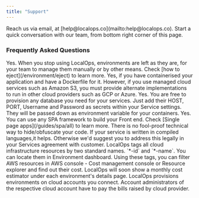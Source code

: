 ```yaml
---
title: "Support"
---
```


<CardGroup cols={1}>
  <Card title="Email Us" icon="envelope" href="mailto:help@localops.co">
    Reach us via email, at [help@localops.co](mailto:help@localops.co).
  </Card>
</CardGroup>
<CardGroup cols={1}>
  <Card title="Chat with us" icon="messages">
    Start a quick conversation with our team, from bottom right corner of this page. 
  </Card>
</CardGroup>

### Frequently Asked Questions

<AccordionGroup>
  <Accordion title="Will environments continue to run after I stop using LocalOps?">
    Yes. When you stop using LocalOps, environments are left as they are, for your team to manage them manually or by other means. Check [how to eject](/environment/eject) to learn more.
  </Accordion>
  <Accordion title="Does LocalOps make all of my Application run in multiple cloud providers automatically?">
    Yes, if you have containerised your application and have a Dockerfile for it. However, if you use managed cloud services such as Amazon S3, you must provide alternate implementations to run in other cloud providers such as GCP or Azure.
  </Accordion>
  <Accordion title="Can I use any DB for my application?">
    Yes. You are free to provision any database you need for your services. Just add their HOST, PORT, Username and Password as secrets within your Service settings. They will be passed down as environment variable for your containers.
  </Accordion>
  <Accordion title="Can I use a Single Page Application (SPA) framework?">
    Yes. You can use any SPA framework to build your Front end. Check [Single page apps](/guides/spa/all) to learn more.
  </Accordion>
  <Accordion title="How do I obfuscate/hide my code when my environment runs in my customer's cloud?">
    There is no fool-proof technical way to hide/obfuscate your code. If your service is written in compiled languages,it helps. Otherwise we'd suggest you to address this legally in your Services agreement with customer.
  </Accordion>
  <Accordion title="How do I calculate the hosting charges for the resources provisioned in target cloud account?">
    LocalOps tags all cloud infrastructure resources by two standard names. `*-id` and `*-name`. You can locate them in Environment dashboard. Using these tags, you can filter AWS resources in AWS console - Cost management console or Resource explorer and find out their cost. LocalOps will soon show a monthly cost estimator under each environment's details page.
  </Accordion>
  <Accordion title="Who pays for the cloud infrastructure resources created by LocalOps?">
    LocalOps provisions environments on cloud accounts you connect. Account administrators of the respective cloud account have to pay the bills raised by cloud provider.
  </Accordion>
</AccordionGroup>
